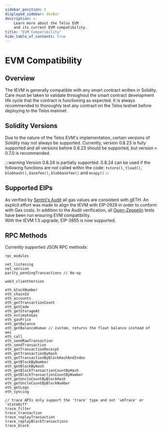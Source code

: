 ```yaml
---
sidebar_position: 5
displayed_sidebar: devBar
description: >-
    Learn more about the Telos EVM
    and its current EVM compatibility.
title: "EVM Compatibility"
hide_table_of_contents: true
---
```


# EVM Compatibility

## Overview

The tEVM is generally compatible with any smart contract written in Solidity. Care must be taken to validate throughout the smart contract development life cycle that the contract is functioning as expected. It is always recommended to thoroughly test any contract on the Telos testnet before deploying to the Telos mainnet.

## Solidity Versions

Due to the nature of the Telos EVM's implementation, certain versions of Solidity may not always be supported. Currently, version 0.8.23 is fully supported and all versions before 0.8.23 should be supported, but version > 0.7.0 is recommended.

:::warning
Version 0.8.24 is partially supported. 0.8.24 can be used if the following functions are not called within the code: `tstore()`, `tload()`, `blobhash()`, `basefee()`, `blobbasefee()` and `mcopy()`
:::

## Supported EIPs

As verified by [Sentnl's Audit](https://s3.eu-central-1.wasabisys.com/audit-certificates/Smart%20Contract%20Audit%20Certificate%20-%20Telos%20EVM.pdf) all gas values are consistent with gETH. An explicit effort was made to align the tEVM with EIP-2929 in order to conform with Gas costs. In addition to the Audit verification, all [Open-Zeppelin](https://github.com/OpenZeppelin/openzeppelin-contracts) tests have been run ensuring EVM compatibility.  
With the tEVM 1.5 upgrade, EIP-3855 is now supported.

## RPC Methods

Currently supported JSON RPC methods:

```
rpc_modules

net_listening
net_version
parity_pendingTransactions // No-op

web3_clientVersion

eth_blockNumber
eth_chainId
eth_accounts
eth_getTransactionCount
eth_getCode
eth_getStorageAt
eth_estimateGas
eth_gasPrice
eth_getBalance
eth_getBalanceHuman // custom, returns the float balance instead of wei
eth_call
eth_sendRawTransaction
eth_sendTransaction
eth_getTransactionReceipt
eth_getTransactionByHash
eth_getTransactionByBlockHashAndIndex
eth_getBlockByNumber
eth_getBlockByHash
eth_getBlockTransactionCountByHash
eth_getBlockTransactionCountByNumber
eth_getUncleCountByBlockHash
eth_getUncleCountByBlockNumber
eth_getLogs
eth_syncing

// trace APIs only support the 'trace' type and not 'vmTrace' or 'stateDiff'
trace_filter
trace_transaction
trace_replayTransaction
trace_replayBlockTransactions
trace_block
```
